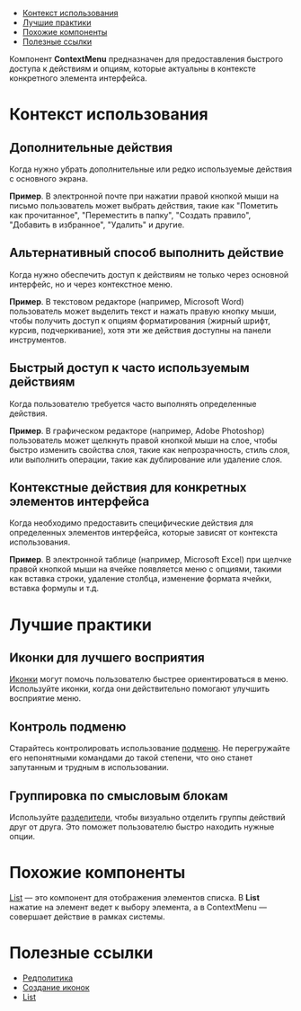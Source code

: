 
<MdxMenu>

- [Контекст использования](#контекст-использования)
- [Лучшие практики](#рекомендации)
- [Похожие компоненты](#рекомендации)
- [Полезные ссылки](#рекомендации)

</MdxMenu>

Компонент **ContextMenu** предназначен для предоставления быстрого доступа к действиям и опциям, которые актуальны в контексте конкретного элемента интерфейса.

# Контекст использования

## Дополнительные действия

Когда нужно убрать дополнительные или редко используемые действия с основного экрана.

**Пример**. В электронной почте при нажатии правой кнопкой мыши на письмо пользователь может выбрать действия, такие как "Пометить как прочитанное", "Переместить в папку", "Создать правило", "Добавить в избранное", "Удалить" и другие.

<MdxImage src={plug} />

## Альтернативный способ выполнить действие

Когда нужно обеспечить доступ к действиям не только через основной интерфейс, но и через контекстное меню.

**Пример**. В текстовом редакторе (например, Microsoft Word) пользователь может выделить текст и нажать правую кнопку мыши, чтобы получить доступ к опциям форматирования (жирный шрифт, курсив, подчеркивание), хотя эти же действия доступны на панели инструментов.

<MdxImage src={plug} />

## Быстрый доступ к часто используемым действиям

Когда пользователю требуется часто выполнять определенные действия.

**Пример**. В графическом редакторе (например, Adobe Photoshop) пользователь может щелкнуть правой кнопкой мыши на слое, чтобы быстро изменить свойства слоя, такие как непрозрачность, стиль слоя, или выполнить операции, такие как дублирование или удаление слоя.

<MdxImage src={plug} />

## Контекстные действия для конкретных элементов интерфейса

Когда необходимо предоставить специфические действия для определенных элементов интерфейса, которые зависят от контекста использования.

**Пример**. В электронной таблице (например, Microsoft Excel) при щелчке правой кнопкой мыши на ячейке появляется меню с опциями, такими как вставка строки, удаление столбца, изменение формата ячейки, вставка формулы и т.д.

<MdxImage src={plug} />

# Лучшие практики

## Иконки для лучшего восприятия

[Иконки](##LIBS.LIB.STAND/lib:icons/stand:icons-icon-stable) могут помочь пользователю быстрее ориентироваться в меню. Используйте иконки, когда они действительно помогают улучшить восприятие меню.

<MdxImage src={icons} />

## Контроль подменю

Старайтесь контролировать использование [подменю](##LIBS.LIB.STAND.TAB/lib:uikit/stand:components-contextmenu-stable/tab:dev/hash:второй-уровень-меню). Не перегружайте его непонятными командами до такой степени, что оно станет запутанным и трудным в использовании.

<MdxImage src={submenu} />

## Группировка по смысловым блокам

Используйте [разделители](##LIBS.LIB.STAND.TAB/lib:uikit/stand:components-contextmenu-stable/tab:dev/hash:группы-пунктов-меню), чтобы визуально отделить группы действий друг от друга. Это поможет пользователю быстро находить нужные опции.

<MdxImage src={group} />

# Похожие компоненты

[List](##LIBS.LIB.STAND/lib:uikit/stand:components-list-canary) — это компонент для отображения элементов списка. В **List** нажатие на элемент ведет к выбору элемента, а в ContextMenu — совершает действие в рамках системы.

# Полезные ссылки

- [Редполитика](##LIBS.LIB.STAND/lib:portal/stand:guidelines-editorialpolicy)
- [Создание иконок](##LIBS.LIB.STAND/lib:portal/stand:contributers-addicons)
- [List](##LIBS.LIB.STAND/lib:uikit/stand:components-list-canary)
